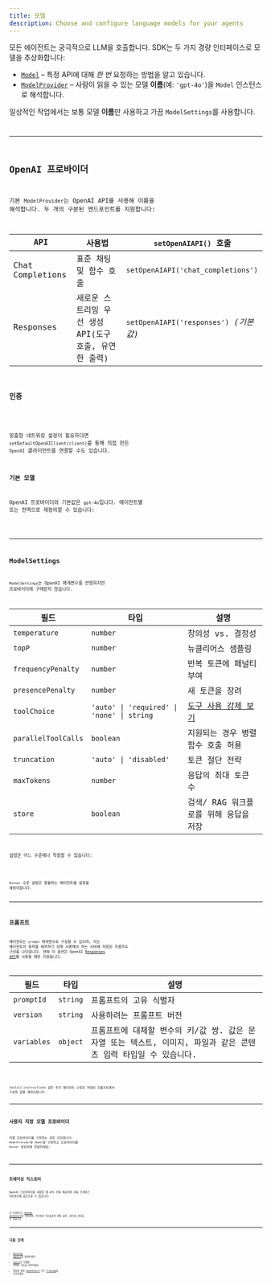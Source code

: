 ```yaml
---
title: 모델
description: Choose and configure language models for your agents
---
```



모든 에이전트는 궁극적으로 LLM을 호출합니다. SDK는 두 가지 경량 인터페이스로 모델을 추상화합니다:

- [`Model`](/openai-agents-js/openai/agents/interfaces/model) – 특정 API에 대해 _한 번_ 요청하는 방법을 알고 있습니다.
- [`ModelProvider`](/openai-agents-js/openai/agents/interfaces/modelprovider) – 사람이 읽을 수 있는 모델 **이름**(예: `'gpt‑4o'`)을 `Model` 인스턴스로 해석합니다.

일상적인 작업에서는 보통 모델 **이름**만 사용하고 가끔 `ModelSettings`를 사용합니다.

<Code
  lang="typescript"
  code={agentWithModelExample}
  title="에이전트별 모델 지정"
/>

---

## OpenAI 프로바이더

기본 `ModelProvider`는 OpenAI API를 사용해 이름을 해석합니다. 두 개의 구분된 엔드포인트를 지원합니다:

| API              | 사용법                                                | `setOpenAIAPI()` 호출                  |
| ---------------- | ----------------------------------------------------- | -------------------------------------- |
| Chat Completions | 표준 채팅 및 함수 호출                                | `setOpenAIAPI('chat_completions')`     |
| Responses        | 새로운 스트리밍 우선 생성 API(도구 호출, 유연한 출력) | `setOpenAIAPI('responses')` _(기본값)_ |

### 인증

<Code
  lang="typescript"
  code={setDefaultOpenAIKeyExample}
  title="기본 OpenAI 키 설정"
/>

맞춤형 네트워킹 설정이 필요하다면 `setDefaultOpenAIClient(client)`를 통해 직접 만든 `OpenAI` 클라이언트를 연결할 수도 있습니다.

### 기본 모델

OpenAI 프로바이더의 기본값은 `gpt‑4o`입니다. 에이전트별 또는 전역으로 재정의할 수 있습니다:

<Code lang="typescript" code={runnerWithModelExample} title="기본 모델 설정" />

---

## ModelSettings

`ModelSettings`는 OpenAI 매개변수를 반영하지만 프로바이더에 구애받지 않습니다.

| 필드                | 타입                                       | 설명                                                                       |
| ------------------- | ------------------------------------------ | -------------------------------------------------------------------------- |
| `temperature`       | `number`                                   | 창의성 vs. 결정성                                                          |
| `topP`              | `number`                                   | 뉴클리어스 샘플링                                                          |
| `frequencyPenalty`  | `number`                                   | 반복 토큰에 페널티 부여                                                    |
| `presencePenalty`   | `number`                                   | 새 토큰을 장려                                                             |
| `toolChoice`        | `'auto' \| 'required' \| 'none' \| string` | [도구 사용 강제 보기](/openai-agents-js/ko/guides/agents#forcing-tool-use) |
| `parallelToolCalls` | `boolean`                                  | 지원되는 경우 병렬 함수 호출 허용                                          |
| `truncation`        | `'auto' \| 'disabled'`                     | 토큰 절단 전략                                                             |
| `maxTokens`         | `number`                                   | 응답의 최대 토큰 수                                                        |
| `store`             | `boolean`                                  | 검색/ RAG 워크플로를 위해 응답을 저장                                      |

설정은 어느 수준에나 적용할 수 있습니다:

<Code lang="typescript" code={modelSettingsExample} title="모델 설정" />

`Runner` 수준 설정은 충돌하는 에이전트별 설정을 재정의합니다.

---

## 프롬프트

에이전트는 `prompt` 매개변수로 구성할 수 있으며, 이는 에이전트의 동작을 제어하기 위해 사용해야 하는 서버에 저장된 프롬프트 구성을 나타냅니다. 현재 이 옵션은 OpenAI
[Responses API](https://platform.openai.com/docs/api-reference/responses)를 사용할 때만 지원됩니다.

| 필드        | 타입     | 설명                                                                                                            |
| ----------- | -------- | --------------------------------------------------------------------------------------------------------------- |
| `promptId`  | `string` | 프롬프트의 고유 식별자                                                                                          |
| `version`   | `string` | 사용하려는 프롬프트 버전                                                                                        |
| `variables` | `object` | 프롬프트에 대체할 변수의 키/값 쌍. 값은 문자열 또는 텍스트, 이미지, 파일과 같은 콘텐츠 입력 타입일 수 있습니다. |

<Code
  lang="typescript"
  code={promptIdExample}
  title="프롬프트가 있는 에이전트"
/>

tools나 instructions 같은 추가 에이전트 구성은 저장된 프롬프트에서 구성한 값을 재정의합니다.

---

## 사용자 지정 모델 프로바이더

직접 프로바이더를 구현하는 것은 간단합니다. `ModelProvider`와 `Model`을 구현하고 프로바이더를 `Runner` 생성자에 전달하세요:

<Code
  lang="typescript"
  code={modelCustomProviderExample}
  title="최소한의 사용자 지정 프로바이더"
/>

---

## 트레이싱 익스포터

OpenAI 프로바이더를 사용할 때 API 키를 제공하여 자동 트레이스 내보내기에 옵트인할 수 있습니다:

<Code
  lang="typescript"
  code={setTracingExportApiKeyExample}
  title="트레이싱 익스포터"
/>

이 트레이스는 [OpenAI dashboard](https://platform.openai.com/traces)로 전송되며, 여기에서 워크플로의 전체 실행 그래프를 확인할 수 있습니다.

---

## 다음 단계

- [Running Agents](/openai-agents-js/ko/guides/running-agents)를 살펴보세요.
- [Tools](/openai-agents-js/ko/guides/tools)로 모델에 강력한 기능을 부여하세요.
- 필요에 따라 [Guardrails](/openai-agents-js/ko/guides/guardrails) 또는 [Tracing](/openai-agents-js/ko/guides/tracing)을 추가하세요.
